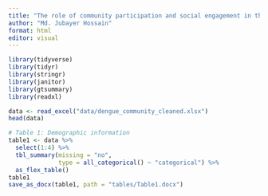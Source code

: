 ```yaml
---
title: "The role of community participation and social engagement in the prevention and control of dengue fever in Dhaka City"
author: "Md. Jubayer Hossain"
format: html
editor: visual
---
```


```r
library(tidyverse)
library(tidyr)
library(stringr)
library(janitor)
library(gtsummary)
library(readxl)
```

```r
data <- read_excel("data/dengue_community_cleaned.xlsx")
head(data)
```

```r
# Table 1: Demographic information
table1 <- data %>% 
  select(1:4) %>% 
  tbl_summary(missing = "no", 
              type = all_categorical() ~ "categorical") %>% 
  as_flex_table() 
table1 
save_as_docx(table1, path = "tables/Table1.docx")
```



